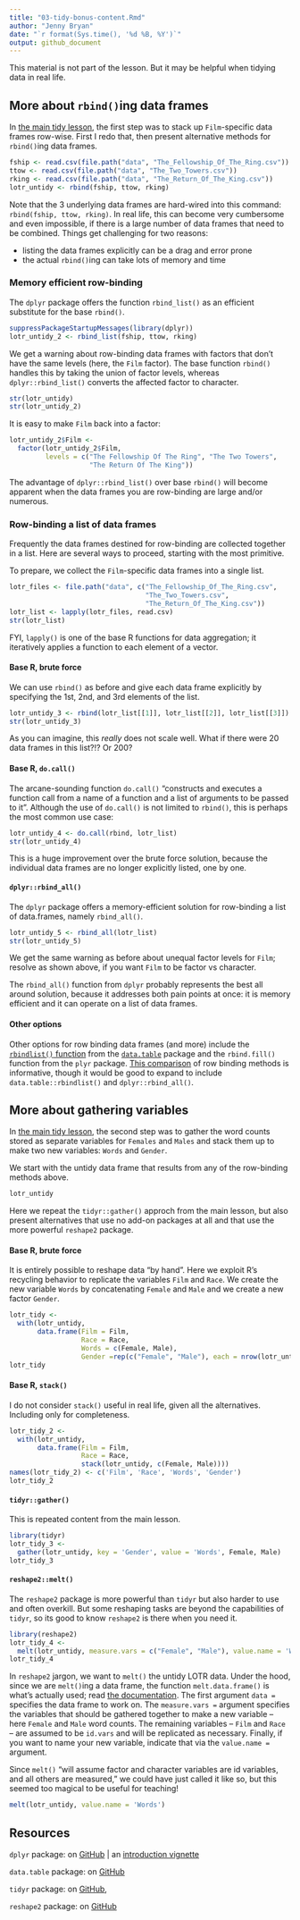 ```yaml
---
title: "03-tidy-bonus-content.Rmd"
author: "Jenny Bryan"
date: "`r format(Sys.time(), '%d %B, %Y')`"
output: github_document
---
```


This material is not part of the lesson. But it may be helpful when tidying data in real life.

## More about `rbind()`ing data frames

In [the main tidy lesson](02-tidy.md), the first step was to stack up `Film`-specific data frames row-wise. First I redo that, then present alternative methods for `rbind()`ing data frames.

```r
fship <- read.csv(file.path("data", "The_Fellowship_Of_The_Ring.csv"))
ttow <- read.csv(file.path("data", "The_Two_Towers.csv"))
rking <- read.csv(file.path("data", "The_Return_Of_The_King.csv"))  
lotr_untidy <- rbind(fship, ttow, rking)
```

Note that the 3 underlying data frames are hard-wired into this command: `rbind(fship, ttow, rking)`. In real life, this can become very cumbersome and even impossible, if there is a large number of data frames that need to be combined. Things get challenging for two reasons:

  * listing the data frames explicitly can be a drag and error prone
  * the actual `rbind()`ing can take lots of memory and time
  
### Memory efficient row-binding

The `dplyr` package offers the function `rbind_list()` as an efficient substitute for the base `rbind()`.

```r
suppressPackageStartupMessages(library(dplyr))
lotr_untidy_2 <- rbind_list(fship, ttow, rking)
```

We get a warning about row-binding data frames with factors that don't have the same levels (here, the `Film` factor). The base function `rbind()` handles this by taking the union of factor levels, whereas `dplyr::rbind_list()` converts the affected factor to character.

```r
str(lotr_untidy)
str(lotr_untidy_2)
```

It is easy to make `Film` back into a factor:

```r
lotr_untidy_2$Film <-
  factor(lotr_untidy_2$Film,
         levels = c("The Fellowship Of The Ring", "The Two Towers",
                    "The Return Of The King"))
```

The advantage of `dplyr::rbind_list()` over base `rbind()` will become apparent when the data frames you are row-binding are large and/or numerous. 

### Row-binding a list of data frames

Frequently the data frames destined for row-binding are collected together in a list. Here are several ways to proceed, starting with the most primitive.

To prepare, we collect the `Film`-specific data frames into a single list.

```r
lotr_files <- file.path("data", c("The_Fellowship_Of_The_Ring.csv",
                                  "The_Two_Towers.csv",
                                  "The_Return_Of_The_King.csv"))
lotr_list <- lapply(lotr_files, read.csv)
str(lotr_list)
```

FYI, `lapply()` is one of the base R functions for data aggregation; it iteratively applies a function to each element of a vector.

#### Base R, brute force

We can use `rbind()` as before and give each data frame explicitly by specifying the 1st, 2nd, and 3rd elements of the list.

```r
lotr_untidy_3 <- rbind(lotr_list[[1]], lotr_list[[2]], lotr_list[[3]])
str(lotr_untidy_3)
```

As you can imagine, this *really* does not scale well. What if there were 20 data frames in this list?!? Or 200?

#### Base R, `do.call()`

The arcane-sounding function `do.call()` "constructs and executes a function call from a name of a function and a list of arguments to be passed to it". Although the use of `do.call()` is not limited to `rbind()`, this is perhaps the most common use case:

```r
lotr_untidy_4 <- do.call(rbind, lotr_list)
str(lotr_untidy_4)
```

This is a huge improvement over the brute force solution, because the individual data frames are no longer explicitly listed, one by one.

#### `dplyr::rbind_all()`

The `dplyr` package offers a memory-efficient solution for row-binding a list of data.frames, namely `rbind_all()`.

```r
lotr_untidy_5 <- rbind_all(lotr_list)
str(lotr_untidy_5)
```

We get the same warning as before about unequal factor levels for `Film`; resolve as shown above, if you want `Film` to be factor vs character.

The `rbind_all()` function from `dplyr` probably represents the best all around solution, because it addresses both pain points at once: it is memory efficient and it can operate on a list of data frames.

#### Other options

Other options for row binding data frames (and more) include the [`rbindlist()` function](http://stackoverflow.com/questions/15673550/why-is-rbindlist-better-than-rbind) from the [`data.table`](https://github.com/Rdatatable/data.table/) package and the `rbind.fill()` function from the `plyr` package. [This comparison](http://rcrastinate.blogspot.ca/2013/05/the-rbinding-race-for-vs-docall-vs.html) of row binding methods is informative, though it would be good to expand to include `data.table::rbindlist()` and `dplyr::rbind_all()`.

## More about gathering variables

In [the main tidy lesson](02-tidy.md), the second step was to gather the word counts stored as separate variables for `Females` and `Males` and stack them up to make two new variables: `Words` and `Gender`.

We start with the untidy data frame that results from any of the row-binding methods above.

```r
lotr_untidy
```

Here we repeat the `tidyr::gather()` approch from the main lesson, but also present alternatives that use no add-on packages at all and that use the more powerful `reshape2` package.

#### Base R, brute force

It is entirely possible to reshape data "by hand". Here we exploit R's recycling behavior to replicate the variables `Film` and `Race`. We create the new variable `Words` by concatenating `Female` and `Male` and we create a new factor `Gender`.

```r
lotr_tidy <-
  with(lotr_untidy,
       data.frame(Film = Film,
                  Race = Race,
                  Words = c(Female, Male),
                  Gender =rep(c("Female", "Male"), each = nrow(lotr_untidy))))
lotr_tidy
```

#### Base R, `stack()`

I do not consider `stack()` useful in real life, given all the alternatives. Including only for completeness.

```r
lotr_tidy_2 <-
  with(lotr_untidy,
       data.frame(Film = Film,
                  Race = Race,
                  stack(lotr_untidy, c(Female, Male))))
names(lotr_tidy_2) <- c('Film', 'Race', 'Words', 'Gender')
lotr_tidy_2
```

#### `tidyr::gather()`

This is repeated content from the main lesson.

```r
library(tidyr)
lotr_tidy_3 <-
  gather(lotr_untidy, key = 'Gender', value = 'Words', Female, Male)
lotr_tidy_3
```

#### `reshape2::melt()`

The `reshape2` package is more powerful than `tidyr` but also harder to use and often overkill. But some reshaping tasks are beyond the capabilities of `tidyr`, so its good to know `reshape2` is there when you need it.

```r
library(reshape2)
lotr_tidy_4 <-
  melt(lotr_untidy, measure.vars = c("Female", "Male"), value.name = 'Words')
lotr_tidy_4
```

In `reshape2` jargon, we want to `melt()` the untidy LOTR data. Under the hood, since we are `melt()`ing a data frame, the function `melt.data.frame()` is what's  actually used; read [the documentation](http://www.rdocumentation.org/packages/reshape2/functions/melt.data.frame). The first argument `data =` specifies the data frame to work on. The `measure.vars =` argument specifies the variables that should be gathered together to make a new variable -- here `Female` and `Male` word counts. The remaining variables -- `Film` and `Race` -- are assumed to be `id.vars` and will be replicated as necessary. Finally, if you want to name your new variable, indicate that via the `value.name =` argument.

Since `melt()` "will assume factor and character variables are id variables, and all others are measured," we could have just called it like so, but this seemed too magical to be useful for teaching!

```r
melt(lotr_untidy, value.name = 'Words')
```

## Resources

`dplyr` package: on [GitHub](https://github.com/hadley/dplyr) | an [introduction vignette](http://cran.rstudio.com/web/packages/dplyr/vignettes/introduction.html)

`data.table` package: on [GitHub](https://github.com/Rdatatable/data.table/)

`tidyr` package: on [GitHub](https://github.com/hadley/tidyr),

`reshape2` package: on [GitHub](https://github.com/hadley/reshape)

